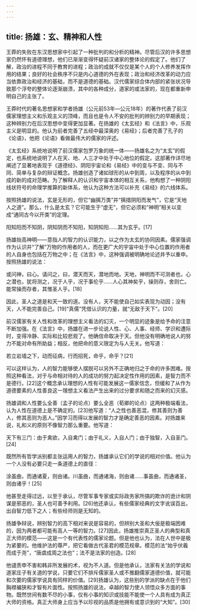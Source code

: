 ```yaml
---
---
---
```

title: 扬雄：玄、精神和人性
---



王莽的失败在东汉思想家中引起了一种批判的和分析的精神。尽管后汉的许多思想家仍然怀有道德理想，他们已渐渐变得怀疑前汉诸家的整体论的假定了。他们了解，政治的进程不同于教育的进程；政治的成就不仅仅是某个人的个人修养发挥作用的结果；良好的社会秩序不只是内心道德的外在表现；政治和经济改革的动力应当依靠政治和经济的基础，而不是道德的基础。汉代儒家综合体内部的紧张状况导致那个浮夸的整体论逐渐崩溃，其中的各种成分，道家的或法家的，现在都重新申明自己的主张了。

王莽时代的著名思想家和学者扬雄（公元前53年—公元18年）的著作代表了前汉儒家理想主义和乐观主义的顶峰，而且也是令人不安的批判的辨别力的早期表现；这种辨别力在后汉思想中变得更加显著。在扬雄的《太玄经》和《法言》中，乐观主义是明显的。他认为前者完善了五经中最深奥的《易经》；后者完善了孔子的《论语》，他把《论语》看做最伟大的儒家的评述。

《太玄经》系统地说明了前汉儒家包罗万象的统一体——扬雄名之为“太玄”的假定，也系统地说明了人在天、地、人三才中处于中心地位的假定。这部著作详尽地阐述了显著地表现于《道德经》、阴阳宇宙论和《易经》中的变与不变、同与不同、简单与复杂的辩证概念。扬雄创造了诸如球形的从中到周，以及程序的从中到成的新的成对范畴。为了解释人的认识和宇宙本体的相互关系，他构想了一种阴阳线状符号的命理学推算的新体系，他认为这种方法可以补充《易经》的六线体系。

按照扬雄的说法，玄是无形的，但它“幽摛万类”并“摛措阴阳而发气”，它是“天地人之道”。那么，什么是太玄？它可能生于“虚无”，但它必须和“神明”相关以变成“通同古今以开类”的定理。

阳知阳而不知阴，阴知阴而不知阳，知阴知阳……其为玄乎。[17]



扬雄抬高神明——意指人的智力的认识能力，以之作为太玄的协同因素。儒家强调作为认识并“了解”万物的作用者的人，而在更广大的宇宙中处于中心位置的作用者的人自身也包括在万物之中；在《法言》中，这种强调被明确地论述并予以重申。按照扬雄的说法：

或问神，曰心。请问之，曰，潜天而天，潜地而地。天地，神明而不可测者也，心之潜也，犹将测之，况于人乎，况于事伦乎……人心其神矣乎，操则存，舍则亡。能常操而存者，其惟圣人乎。[18]



因此，圣人之道是和天一致的道。没有人，天不能使自己如实表现为动因；没有天，人不能完善自己。[19]“真儒”凭借认识的力量，就“无敌于天下”。[20]

前汉儒家有关人性和改革的理想主义看法的幻灭，一个明显的迹象是给予命的注意不断加强。在《法言》中，扬雄在进一步论说人性、心、人事、经师、学识和遭际时，变得冷静、实际和比较悲观了。他确信命取决于天。但他没有明确地说人的努力不能对命有所助益；相反，他把命的意义限定为与人无关。他写道：

若立岩墙之下，动而征病，行而招死，命乎，命乎？[21]



可以这样认为，人的智力能够使人摆脱可以另外不正确地归之于命的许多困难。按照这种看法，对于与命相对待的人的成功的努力起决定性作用的因素，是智力而不是德行。[22]这个概念承认理想的人性有可能发展这一儒家信念，但缓和了从作为道德要素的人性善良这一理想主义看法产生出来的过分要求和随之而来的幻灭感。

扬雄调和人性要么全善（孟子的论点）要么全恶（荀卿的论点）这两种极端看法，认为人性在道德上是不确定的。[23]他写道：“人之性也善恶混，修其善则为善人，修其恶则为恶人。”因学习而得以发展的智力才是确定善恶的因素。对扬雄来说，礼和义的原则不像智力那么重要。他写道：

天下有三门：由于禽欲，入自禽门；由于礼义，入自人门；由于独智，入自圣门。[24]



既然所有哲学派别都主张运用人的智力，扬雄承认它们的学说的相对价值。他认为一个人没有必要只走一条道德上的直径：

涂虽曲，而通诸夏，则由诸。川虽曲，而通诸海，则由诸……事虽曲，而通诸圣，则由诸乎！[25]



他甚至走得过远，以至于承认，尽管军事专家或实际政务家所搞的欺诈的诡计和阴谋是邪恶的，圣人也可善予利用。[26]他还承认，有些儒家经典的文字讹误百出，出自智力低下之人；有些经师则是无知的。

扬雄争辩说，辨别智力的高下相对来说是容易的，但辨别大圣和大佞是极端困难的，因为两者都可能有高人一等的智力。[27]因此，扬雄推崇真正圣人的典型和真正大师的模范——这是一个有代表性的儒家论题。但是他也认为，法在人世中是极为紧要的。他维护法的尊严，把它看做古代圣君的模范规章。模范的法“始乎伏羲而成于尧”，“唐虞成周之法也”；法不是法家的创造。[28]

他谴责申不害和韩非所发展的术，视为不人道。但是他承认，法家有关法的学说和道家庄子有关道的学说，只要它们不排斥儒家圣人或不推翻儒家道德价值，就可能和次要的儒家学说具有同样的价值。[29]扬雄认为，这些别的学派的缺点在于他们胸襟褊狭和才智有片面性。按照扬雄的说法，卓越的智力使人领悟众多方面的事物。既然世间有数不尽的小事，仅有小事的知识或技能不能使一个人具有成为真正大师的资格。真正大师身上应当予以珍视的品质是他拥有或意识到的“大知”。[30]